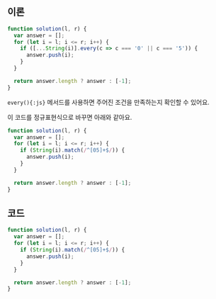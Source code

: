 ## 이론

```js {4-6}
function solution(l, r) {
  var answer = [];
  for (let i = l; i <= r; i++) {
    if ([...String(i)].every(c => c === '0' || c === '5')) {
      answer.push(i);
    }
  }

  return answer.length ? answer : [-1];
}
```

`every(){:js}` 메서드를 사용하면 주어진 조건을 만족하는지 확인할 수 있어요.

이 코드를 정규표현식으로 바꾸면 아래와 같아요.

```js {4-6}
function solution(l, r) {
  var answer = [];
  for (let i = l; i <= r; i++) {
    if (String(i).match(/^[05]+$/)) {
      answer.push(i);
    }
  }

  return answer.length ? answer : [-1];
}
```

## 코드

```js
function solution(l, r) {
  var answer = [];
  for (let i = l; i <= r; i++) {
    if (String(i).match(/^[05]+$/)) {
      answer.push(i);
    }
  }

  return answer.length ? answer : [-1];
}
```
